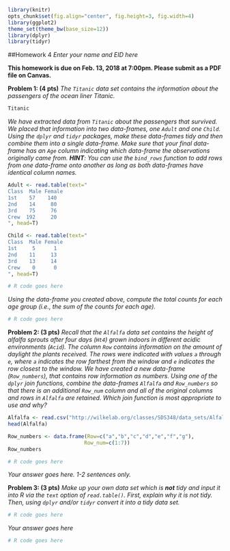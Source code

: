 ```r
library(knitr)
opts_chunk$set(fig.align="center", fig.height=3, fig.width=4)
library(ggplot2)
theme_set(theme_bw(base_size=12))
library(dplyr)
library(tidyr)
```
##Homework 4
*Enter your name and EID here*

**This homework is due on Feb. 13, 2018 at 7:00pm. Please submit as a PDF file on Canvas.**

**Problem 1: (4 pts)** *The `Titanic` data set contains the information about the passengers of the ocean liner Titanic.*

```r
Titanic
```

*We have extracted data from `Titanic` about the passengers that survived. We placed that information into two data-frames, one `Adult` and one `Child`. Using the `dplyr` and `tidyr` packages, make these data-frames tidy and then combine them into a single data-frame. Make sure that your final data-frame has an `Age` column indicating which data-frame the observations originally came from. **HINT**: You can use the `bind_rows` function to add rows from one data-frame onto another as long as both data-frames have identical column names.* 

```r
Adult <- read.table(text="
Class  Male Female
1st    57    140
2nd    14     80
3rd    75     76
Crew  192     20
", head=T)

Child <- read.table(text="
Class  Male Female
1st     5      1
2nd    11     13
3rd    13     14
Crew    0      0
", head=T)

# R code goes here
```

*Using the data-frame you created above, compute the total counts for each age group (i.e., the sum of the counts for each age).*

```r
# R code goes here
```

**Problem 2: (3 pts)** *Recall that the `Alfalfa` data set contains the height of alfalfa sprouts after four days (`Ht4`) grown indoors in different acidic environments (`Acid`). The  column `Row` contains information on the amount of daylight the plants received. The rows were indicated with values `a` through `e`, where `a` indicates the row farthest from the window and `e` indicates the row closest to the window. We have created a new data-frame (`Row_numbers`), that contains row information as numbers. Using one of the `dplyr` join functions, combine the data-frames `Alfalfa` and `Row_numbers` so that there is an additional `Row_num` column and all of the original columns and rows in `Alfalfa` are retained. Which join function is most appropriate to use and why?*

```r
Alfalfa <- read.csv("http://wilkelab.org/classes/SDS348/data_sets/Alfalfa.csv")
head(Alfalfa)

Row_numbers <- data.frame(Row=c("a","b","c","d","e","f","g"),
                         Row_num=c(1:7))
Row_numbers

# R code goes here
```

*Your answer goes here. 1-2 sentences only.*

**Problem 3: (3 pts)** *Make up your own data set which is **not** tidy and input it into R via the `text` option of `read.table()`. First, explain why it is not tidy. Then, using `dplyr` and/or `tidyr` convert it into a tidy data set.*

```r
# R code goes here
```

*Your answer goes here*

```r
# R code goes here
```
